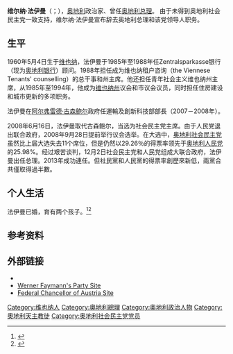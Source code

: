 {{Infobox officeholder
|name         = 維爾納·法伊曼
|image        = Werner Faymann 2014 (cropped).jpg
|office       = [[奧地利總理|奧地利總理]]
|president    = [[海因茨·菲舍爾|海因茨·菲舍爾]]
|deputy       = {{le|約瑟夫·普羅爾|Josef Pröll}}<br />{{le|邁克爾·施平德埃格爾|Michael Spindelegger}}<br />[[莱因霍尔特·米特雷纳|莱因霍尔特·米特雷纳]]
|term_start   = 2008年12月2日
|term_end     = 2016年5月9日
|predecessor  = [[阿爾弗雷德·古森鮑爾|阿爾弗雷德·古森鮑爾]]
|successor    = [[莱因霍尔特·米特雷纳|莱因霍尔特·米特雷纳]]（代理）
|office1      = {{le|聯邦運輸及創新科技部|Federal Ministry for Transport, Innovation and Technology|運輸及創新科技部部長}}
|chancellor1  = [[阿爾弗雷德·古森鮑爾|阿爾弗雷德·古森鮑爾]]
|term_start1  = 2007年1月11日
|term_end1    = 2008年11月23日
|predecessor1 = {{le|胡伯特·高爾巴赫|Hubert Gorbach}}
|successor1   = [[多丽丝·布雷斯|多丽丝·布雷斯]]
|birth_date   = {{birth date and age|1960|5|4|df=y}}
|birth_place  = {{AUT}}[[維也納|維也納]]
|death_date   = 
|death_place  = 
|party        = [[奧地利社會民主黨|社會民主黨]]
|spouse       = 瑪蒂娜·路德維希（Martina Ludwig）
|children     = 2
|alma_mater   =
|religion     = [[天主教會|天主教]]<ref name=wdip>{{cite web|title=Chancellor of Austria|url=http://www.worlddiplomacy.org/Countries/Austria/LeaderAust/LeaderAust.html|publisher=World Diplomacy|accessdate=31 January 2013}}</ref>
|signature    = Accession Treaty 2011 Werner Faymann signature.svg
}}
'''维尔纳·法伊曼'''（{{lang-de|Werner Faymann}}；{{bd|1960年|5月14日|catIdx=Werner Faymann}}），[[奥地利|奥地利]]政治家、曾任[[奥地利总理|奥地利总理]]。
由于未得到奥地利社会民主党一致支持，维尔纳·法伊曼宣布辞去奥地利总理和该党领导人职务。

==生平 ==
1960年5月4日生于[[维也纳|维也纳]]，法伊曼于1985年至1988年任Zentralsparkasse银行（现为[[奥地利银行|奥地利银行]]）顾问。1988年担任成为维也纳租户咨询（the Viennese Tenants' counselling）的总干事和州主席。他还担任青年社会主义维也纳州主席，从1985年至1994年，他成为[[维也纳州|维也纳州]]议会和市议会议员，同时担任住房建设和城市更新的多项职务。

法伊曼在[[阿尔弗雷德·古森鲍尔|阿尔弗雷德·古森鲍尔]]政府任運輸及創新科技部部長（2007－2008年）。

2008年6月16日，法伊曼取代古森鲍尔，当选为社会民主党主席。由于人民党退出联合政府，2008年9月28日提前举行议会选举。在大选中，[[奥地利社会民主党|奥地利社会民主党]]虽然比上届大选失去11个席位，但是仍然以29.26％的得票率领先于[[奥地利人民党|奥地利人民党]]的25.98%。经过艰苦谈判，12月2日社会民主党和人民党组成大联合政府，法伊曼出任总理。2013年成功連任。但社民黨和人民黨的得票率創歷來新低，兩黨合共僅取得過半數。

== 个人生活 ==
法伊曼已婚，育有两个孩子。<ref name="bka">{{cite web|url= http://www.bka.gv.at/site/5943/default.aspx|title= Curriculum Vitae of Werner Faymann|publisher= Federal Chancellery of Austria|accessdate= 11 March 2009|deadurl= yes|archiveurl= https://web.archive.org/web/20090314035356/http://www.bka.gv.at/site/5943/default.aspx|archivedate= 2009年3月14日}}</ref><ref>{{cite web|url= http://www.spoe.at/page.php?P=101378|title= Werner Faymann|language= de|publisher=[[奥地利社会民主党|奥地利社会民主党]]|accessdate=11 March 2009}}</ref>

== 参考资料 ==
{{Reflist}}

== 外部链接 ==
* {{Commonscat-inline|Werner Faymann}}
* [https://web.archive.org/web/20160124121114/http://www.werner-faymann.at/ Werner Faymann's Party Site]
* [https://web.archive.org/web/20090208160440/http://bka.gv.at/site/3521/default.aspx Federal Chancellor of Austria Site]

{{奥地利总理}}

{{DEFAULTSORT:Faymann, Werner}}

[[Category:维也纳人|Category:维也纳人]]
[[Category:奧地利總理|Category:奧地利總理]]
[[Category:奧地利政治人物|Category:奧地利政治人物]]
[[Category:奧地利天主教徒|Category:奧地利天主教徒]]
[[Category:奥地利社会民主党党员|Category:奥地利社会民主党党员]]